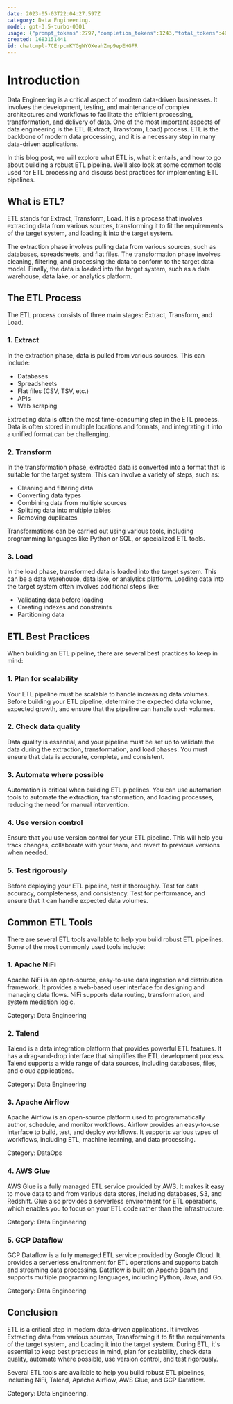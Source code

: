 ```yaml
---
date: 2023-05-03T22:04:27.597Z
category: Data Engineering.
model: gpt-3.5-turbo-0301
usage: {"prompt_tokens":2797,"completion_tokens":1243,"total_tokens":4040}
created: 1683151441
id: chatcmpl-7CErpcmKYGgWYOXeahZmp9epEHGFR
---
```


# Introduction

Data Engineering is a critical aspect of modern data-driven businesses. It involves the development, testing, and maintenance of complex architectures and workflows to facilitate the efficient processing, transformation, and delivery of data. One of the most important aspects of data engineering is the ETL (Extract, Transform, Load) process. ETL is the backbone of modern data processing, and it is a necessary step in many data-driven applications.

In this blog post, we will explore what ETL is, what it entails, and how to go about building a robust ETL pipeline. We’ll also look at some common tools used for ETL processing and discuss best practices for implementing ETL pipelines.

## What is ETL?

ETL stands for Extract, Transform, Load. It is a process that involves extracting data from various sources, transforming it to fit the requirements of the target system, and loading it into the target system.

The extraction phase involves pulling data from various sources, such as databases, spreadsheets, and flat files. The transformation phase involves cleaning, filtering, and processing the data to conform to the target data model. Finally, the data is loaded into the target system, such as a data warehouse, data lake, or analytics platform.

## The ETL Process

The ETL process consists of three main stages: Extract, Transform, and Load.

### 1. Extract

In the extraction phase, data is pulled from various sources. This can include:

- Databases
- Spreadsheets
- Flat files (CSV, TSV, etc.)
- APIs
- Web scraping

Extracting data is often the most time-consuming step in the ETL process. Data is often stored in multiple locations and formats, and integrating it into a unified format can be challenging.

### 2. Transform

In the transformation phase, extracted data is converted into a format that is suitable for the target system. This can involve a variety of steps, such as:

- Cleaning and filtering data
- Converting data types
- Combining data from multiple sources
- Splitting data into multiple tables
- Removing duplicates

Transformations can be carried out using various tools, including programming languages like Python or SQL, or specialized ETL tools.

### 3. Load

In the load phase, transformed data is loaded into the target system. This can be a data warehouse, data lake, or analytics platform. Loading data into the target system often involves additional steps like:

- Validating data before loading
- Creating indexes and constraints
- Partitioning data

## ETL Best Practices

When building an ETL pipeline, there are several best practices to keep in mind:

### 1. Plan for scalability

Your ETL pipeline must be scalable to handle increasing data volumes. Before building your ETL pipeline, determine the expected data volume, expected growth, and ensure that the pipeline can handle such volumes.

### 2. Check data quality

Data quality is essential, and your pipeline must be set up to validate the data during the extraction, transformation, and load phases. You must ensure that data is accurate, complete, and consistent.

### 3. Automate where possible

Automation is critical when building ETL pipelines. You can use automation tools to automate the extraction, transformation, and loading processes, reducing the need for manual intervention.

### 4. Use version control

Ensure that you use version control for your ETL pipeline. This will help you track changes, collaborate with your team, and revert to previous versions when needed.

### 5. Test rigorously

Before deploying your ETL pipeline, test it thoroughly. Test for data accuracy, completeness, and consistency. Test for performance, and ensure that it can handle expected data volumes.

## Common ETL Tools

There are several ETL tools available to help you build robust ETL pipelines. Some of the most commonly used tools include:

### 1. Apache NiFi

Apache NiFi is an open-source, easy-to-use data ingestion and distribution framework. It provides a web-based user interface for designing and managing data flows. NiFi supports data routing, transformation, and system mediation logic.

Category: Data Engineering

### 2. Talend

Talend is a data integration platform that provides powerful ETL features. It has a drag-and-drop interface that simplifies the ETL development process. Talend supports a wide range of data sources, including databases, files, and cloud applications.

Category: Data Engineering

### 3. Apache Airflow

Apache Airflow is an open-source platform used to programmatically author, schedule, and monitor workflows. Airflow provides an easy-to-use interface to build, test, and deploy workflows. It supports various types of workflows, including ETL, machine learning, and data processing.

Category: DataOps

### 4. AWS Glue

AWS Glue is a fully managed ETL service provided by AWS. It makes it easy to move data to and from various data stores, including databases, S3, and Redshift. Glue also provides a serverless environment for ETL operations, which enables you to focus on your ETL code rather than the infrastructure.

Category: Data Engineering

### 5. GCP Dataflow

GCP Dataflow is a fully managed ETL service provided by Google Cloud. It provides a serverless environment for ETL operations and supports batch and streaming data processing. Dataflow is built on Apache Beam and supports multiple programming languages, including Python, Java, and Go.

Category: Data Engineering

## Conclusion

ETL is a critical step in modern data-driven applications. It involves Extracting data from various sources, Transforming it to fit the requirements of the target system, and Loading it into the target system. During ETL, it's essential to keep best practices in mind, plan for scalability, check data quality, automate where possible, use version control, and test rigorously.

Several ETL tools are available to help you build robust ETL pipelines, including NiFi, Talend, Apache Airflow, AWS Glue, and GCP Dataflow.

Category: Data Engineering.
